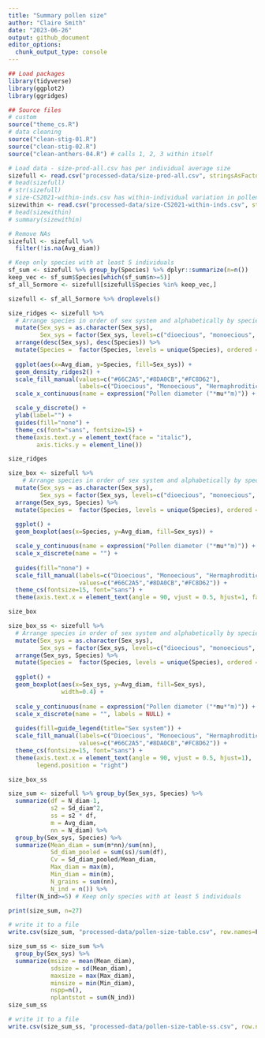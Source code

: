 ```yaml
---
title: "Summary pollen size"
author: "Claire Smith"
date: "2023-06-26"
output: github_document
editor_options: 
  chunk_output_type: console
---
```


```r
## Load packages
library(tidyverse)
library(ggplot2)
library(ggridges)

## Source files
# custom
source("theme_cs.R")
# data cleaning
source("clean-stig-01.R")
source("clean-stig-02.R")
source("clean-anthers-04.R") # calls 1, 2, 3 within itself
```

```r
# Load data - size-prod-all.csv has per individual average size
sizefull <- read.csv("processed-data/size-prod-all.csv", stringsAsFactors = T)
# head(sizefull)
# str(sizefull)
# size-CS2021-within-inds.csv has within-individual variation in pollen size as well
sizewithin <- read.csv("processed-data/size-CS2021-within-inds.csv", stringsAsFactors = T)
# head(sizewithin)
# summary(sizewithin)
```

```r
# Remove NAs
sizefull <- sizefull %>% 
  filter(!is.na(Avg_diam))

# Keep only species with at least 5 individuals
sf_sum <- sizefull %>% group_by(Species) %>% dplyr::summarize(n=n())
keep_vec <- sf_sum$Species[which(sf_sum$n>=5)]
sf_all_5ormore <- sizefull[sizefull$Species %in% keep_vec,]

sizefull <- sf_all_5ormore %>% droplevels()
```

```r
size_ridges <- sizefull %>% 
  # Arrange species in order of sex system and alphabetically by species
  mutate(Sex_sys = as.character(Sex_sys),
         Sex_sys = factor(Sex_sys, levels=c("dioecious", "monoecious", "hermaphroditic")) ) %>% 
  arrange(desc(Sex_sys), desc(Species)) %>% 
  mutate(Species =  factor(Species, levels = unique(Species), ordered = T)) %>% 
  
  ggplot(aes(x=Avg_diam, y=Species, fill=Sex_sys)) +
  geom_density_ridges2() + 
  scale_fill_manual(values=c("#66C2A5","#8DA0CB","#FC8D62"),
                    labels=c("Dioecious", "Monoecious", "Hermaphroditic")) +
  scale_x_continuous(name = expression("Pollen diameter ("*mu*"m)")) + 

  scale_y_discrete() +
  ylab(label="") + 
  guides(fill="none") + 
  theme_cs(font="sans", fontsize=15) + 
  theme(axis.text.y = element_text(face = "italic"),
        axis.ticks.y = element_line())

size_ridges
```


```r
size_box <- sizefull %>% 
    # Arrange species in order of sex system and alphabetically by species
  mutate(Sex_sys = as.character(Sex_sys),
         Sex_sys = factor(Sex_sys, levels=c("dioecious", "monoecious", "hermaphroditic")) ) %>% 
  arrange(Sex_sys, Species) %>% 
  mutate(Species =  factor(Species, levels = unique(Species), ordered = T)) %>% 
  
  ggplot() + 
  geom_boxplot(aes(x=Species, y=Avg_diam, fill=Sex_sys)) + 

  scale_y_continuous(name = expression("Pollen diameter ("*mu*"m)")) + 
  scale_x_discrete(name = "") + 
  
  guides(fill="none") + 
  scale_fill_manual(labels=c("Dioecious", "Monoecious", "Hermaphroditic"),
                    values=c("#66C2A5","#8DA0CB","#FC8D62")) + 
  theme_cs(fontsize=15, font="sans") + 
  theme(axis.text.x = element_text(angle = 90, vjust = 0.5, hjust=1, face="italic"))

size_box
```


```r
size_box_ss <- sizefull %>% 
  # Arrange species in order of sex system and alphabetically by species
  mutate(Sex_sys = as.character(Sex_sys),
         Sex_sys = factor(Sex_sys, levels=c("dioecious", "monoecious", "hermaphroditic")) ) %>% 
  arrange(Sex_sys, Species) %>% 
  mutate(Species =  factor(Species, levels = unique(Species), ordered = T)) %>% 
  
  ggplot() + 
  geom_boxplot(aes(x=Sex_sys, y=Avg_diam, fill=Sex_sys),
               width=0.4) + 
  
  scale_y_continuous(name = expression("Pollen diameter ("*mu*"m)")) + 
  scale_x_discrete(name = "", labels = NULL) + 
  
  guides(fill=guide_legend(title="Sex system")) + 
  scale_fill_manual(labels=c("Dioecious", "Monoecious", "Hermaphroditic"),
                    values=c("#66C2A5","#8DA0CB","#FC8D62")) + 
  theme_cs(fontsize=15, font="sans") + 
  theme(axis.text.x = element_text(angle = 90, vjust = 0.5, hjust=1),
        legend.position = "right")

size_box_ss
```


```r
size_sum <- sizefull %>% group_by(Sex_sys, Species) %>% 
  summarize(df = N_diam-1,
            s2 = Sd_diam^2,
            ss = s2 * df,
            m = Avg_diam,
            nn = N_diam) %>% 
  group_by(Sex_sys, Species) %>% 
  summarize(Mean_diam = sum(m*nn)/sum(nn),
            Sd_diam_pooled = sum(ss)/sum(df),
            Cv = Sd_diam_pooled/Mean_diam,
            Max_diam = max(m),
            Min_diam = min(m),
            N_grains = sum(nn),
            N_ind = n()) %>% 
  filter(N_ind>=5) # Keep only species with at least 5 individuals

print(size_sum, n=27)

# write it to a file
write.csv(size_sum, "processed-data/pollen-size-table.csv", row.names=F)
```

```r
size_sum_ss <- size_sum %>% 
  group_by(Sex_sys) %>% 
  summarize(msize = mean(Mean_diam),
            sdsize = sd(Mean_diam),
            maxsize = max(Max_diam),
            minsize = min(Min_diam),
            nspp=n(),
            nplantstot = sum(N_ind))
size_sum_ss

# write it to a file
write.csv(size_sum_ss, "processed-data/pollen-size-table-ss.csv", row.names=F)
```
